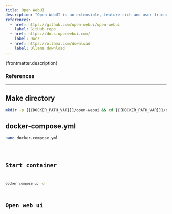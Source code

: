 ```yaml
---
title: Open WebUI
description: "Open WebUI is an extensible, feature-rich and user-friendly self-hosted AI platform designed to operate entirely offline. It supports various LLM runners like Ollama and OpenAI-compatible APIs, with built-in inference engine for RAG, making it a powerful AI deployment solution."
references:
  - href: https://github.com/open-webui/open-webui
    label: GitHub repo
  - href: https://docs.openwebui.com/
    label: Docs
  - href: https://ollama.com/download
    label: Ollama download
---
```



<p>{frontmatter.description}</p>

### References

<ReferenceLinks references={frontmatter.references} />

---

## Make directory

```sh wrap preserveIndent
mkdir -p {{{DOCKER_PATH_VAR}}}/open-webui && cd {{{DOCKER_PATH_VAR}}}/open-webui
```

## docker-compose.yml

```sh
nano docker-compose.yml
```

<Code lang="yml" title="docker-compose.yml" wrap preserveIndent code={yaml} />

## Start container

```sh
docker compose up -d
```

## Open web ui

<OpenWebUI port="3007" />

